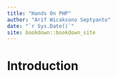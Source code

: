 ```yaml
--- 
title: "Hands On PHP"
author: "Arif Wicaksono Septyanto"
date: "`r Sys.Date()`"
site: bookdown::bookdown_site
---
```


# Introduction

